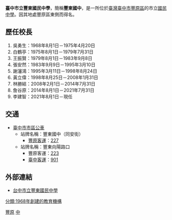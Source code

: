 {{Infobox School
|name           = 臺中市立豐東國民中學
|other_name     = Taichung Municipal<br>Feng-Tong Junior High School 
|image          =
| motto         = 
|established    = 1968年
|type           = 市立國民中學
|affiliation    = [[臺中市政府|臺中市政府]]
|district       = {{TWN}}[[臺中市|臺中市]][[豐原區|豐原區]]
|grades         = 國一至國三
|principal      = 李建智
|faculty        = 
|staff          = 
|enrollment     = 
|free_label    = 
|free_text     = 
|location       = (42048)台中市豐原區豐東路75號
|website        = http://www.ftjh.tc.edu.tw/
}}

'''臺中市立豐東國民中學'''，簡稱'''豐東國中'''，是一所位於[[臺灣|臺灣]][[臺中市|臺中市]][[豐原區|豐原區]]的市立[[國民中學|國民中學]]。因其地處豐原區東側而得名。

== 歷任校長 ==
#吳勇生：1968年8月1日－1975年4月20日
#白鶴亭：1975年8月1日－1979年7月31日 
#王振賢：1979年8月1日－1983年9月8日
#張安然：1983年9月9日－1995年3月10日
#謝瀋鴻：1995年3月11日－1998年8月24日
#黃立偉：1998年8月25日－2008年1月31日
#林勝結：2008年2月1日－2014年7月31日
#詹谷原：2014年8月1日－2021年7月31日
#李建智：2021年8月1日－現任

==交通==
*[[臺中市市區公車|臺中市市區公車]]
**站牌名稱：豐東國中（同安街）
***[[豐原客運|豐原客運]]：[[台中市公車227路|227]]
**站牌名稱：豐東向陽路口
***豐原客運：[[台中市公車223路|223]]
***[[臺中客運|臺中客運]]：[[台中市公車901路|901]]

==外部連結==
*[http://www.ftjh.tc.edu.tw/ 台中市立豐東國民中學 ] {{Wayback|url=http://www.ftjh.tc.edu.tw/ |date=20151108131908 }}

{{臺中市國民中小學}}

[[Category:臺中市立國民中學|豐原]]
[[Category:豐原區學校|中]]
[[分類:1968年創建的教育機構|分類:1968年創建的教育機構]]